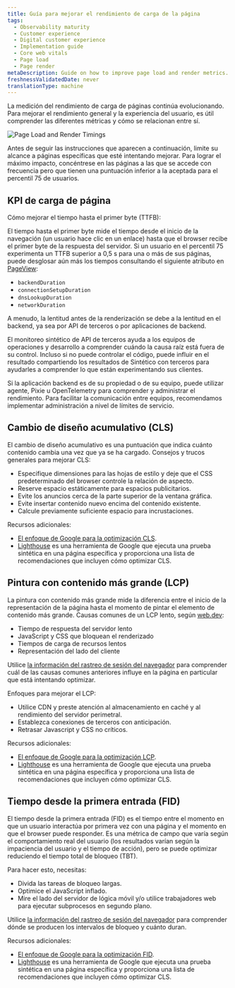 ```yaml
---
title: Guía para mejorar el rendimiento de carga de la página
tags:
  - Observability maturity
  - Customer experience
  - Digital customer experience
  - Implementation guide
  - Core web vitals
  - Page load
  - Page render
metaDescription: Guide on how to improve page load and render metrics.
freshnessValidatedDate: never
translationType: machine
---
```



La medición del rendimiento de carga de páginas continúa evolucionando. Para mejorar el rendimiento general y la experiencia del usuario, es útil comprender las diferentes métricas y cómo se relacionan entre sí.

<img
  title="Page Load and Render Timings"
  alt="Page Load and Render Timings"
  src={cxPageLoadRenderTimings}
/>

Antes de seguir las instrucciones que aparecen a continuación, limite su alcance a páginas específicas que esté intentando mejorar. Para lograr el máximo impacto, concéntrese en las páginas a las que se accede con frecuencia pero que tienen una puntuación inferior a la aceptada para el percentil 75 de usuarios.

## KPI de carga de página

Cómo mejorar el tiempo hasta el primer byte (TTFB):

El tiempo hasta el primer byte mide el tiempo desde el inicio de la navegación (un usuario hace clic en un enlace) hasta que el browser recibe el primer byte de la respuesta del servidor. Si un usuario en el percentil 75 experimenta un TTFB superior a 0,5 s para una o más de sus páginas, puede desglosar aún más los tiempos consultando el siguiente atributo en [PageView](/attribute-dictionary/?dataSource=Browser+agent&event=PageView):

* `backendDuration`
* `connectionSetupDuration`
* `dnsLookupDuration`
* `networkDuration`

A menudo, la lentitud antes de la renderización se debe a la lentitud en el backend, ya sea por API de terceros o por aplicaciones de backend.

El monitoreo sintético de API de terceros ayuda a los equipos de operaciones y desarrollo a comprender cuándo la causa raíz está fuera de su control. Incluso si no puede controlar el código, puede influir en el resultado compartiendo los resultados de Sintético con terceros para ayudarles a comprender lo que están experimentando sus clientes.

Si la aplicación backend es de su propiedad o de su equipo, puede utilizar <InlinePopover type="apm"/>agente, Pixie u OpenTelemetry para comprender y administrar el rendimiento. Para facilitar la comunicación entre equipos, recomendamos implementar administración a nivel de límites de servicio.

## Cambio de diseño acumulativo (CLS)

El cambio de diseño acumulativo es una puntuación que indica cuánto contenido cambia una vez que ya se ha cargado. Consejos y trucos generales para mejorar CLS:

* Especifique dimensiones para las hojas de estilo y deje que el CSS predeterminado del browser controle la relación de aspecto.
* Reserve espacio estáticamente para espacios publicitarios.
* Evite los anuncios cerca de la parte superior de la ventana gráfica.
* Evite insertar contenido nuevo encima del contenido existente.
* Calcule previamente suficiente espacio para incrustaciones.

Recursos adicionales:

* [El enfoque de Google para la optimización CLS](https://web.dev/optimize-cls/).
* [Lighthouse](https://developers.google.com/web/tools/lighthouse) es una herramienta de Google que ejecuta una prueba sintética en una página específica y proporciona una lista de recomendaciones que incluyen cómo optimizar CLS.

## Pintura con contenido más grande (LCP)

La pintura con contenido más grande mide la diferencia entre el inicio de la representación de la página hasta el momento de pintar el elemento de contenido más grande. Causas comunes de un LCP lento, según [web.dev](https://web.dev):

* Tiempo de respuesta del servidor lento
* JavaScript y CSS que bloquean el renderizado
* Tiempos de carga de recursos lentos
* Representación del lado del cliente

Utilice [la información del rastreo de sesión del navegador](/docs/browser/browser-monitoring/browser-pro-features/session-traces-explore-webpages-life-cycle/) para comprender cuál de las causas comunes anteriores influye en la página en particular que está intentando optimizar.

Enfoques para mejorar el LCP:

* Utilice CDN y preste atención al almacenamiento en caché y al rendimiento del servidor perimetral.
* Establezca conexiones de terceros con anticipación.
* Retrasar Javascript y CSS no críticos.

Recursos adicionales:

* [El enfoque de Google para la optimización LCP](https://web.dev/optimize-lcp/).
* [Lighthouse](https://developers.google.com/web/tools/lighthouse) es una herramienta de Google que ejecuta una prueba sintética en una página específica y proporciona una lista de recomendaciones que incluyen cómo optimizar CLS.

## Tiempo desde la primera entrada (FID)

El tiempo desde la primera entrada (FID) es el tiempo entre el momento en que un usuario interactúa por primera vez con una página y el momento en que el browser puede responder. Es una métrica de campo que varía según el comportamiento real del usuario (los resultados varían según la impaciencia del usuario y el tiempo de acción), pero se puede optimizar reduciendo el tiempo total de bloqueo (TBT).

Para hacer esto, necesitas:

* Divida las tareas de bloqueo largas.
* Optimice el JavaScript inflado.
* Mire el lado del servidor de lógica móvil y/o utilice trabajadores web para ejecutar subprocesos en segundo plano.

Utilice [la información del rastreo de sesión del navegador](/docs/browser/browser-monitoring/browser-pro-features/session-traces-explore-webpages-life-cycle/) para comprender dónde se producen los intervalos de bloqueo y cuánto duran.

Recursos adicionales:

* [El enfoque de Google para la optimización FID](https://web.dev/optimize-fid/).
* [Lighthouse](https://developers.google.com/web/tools/lighthouse) es una herramienta de Google que ejecuta una prueba sintética en una página específica y proporciona una lista de recomendaciones que incluyen cómo optimizar CLS.